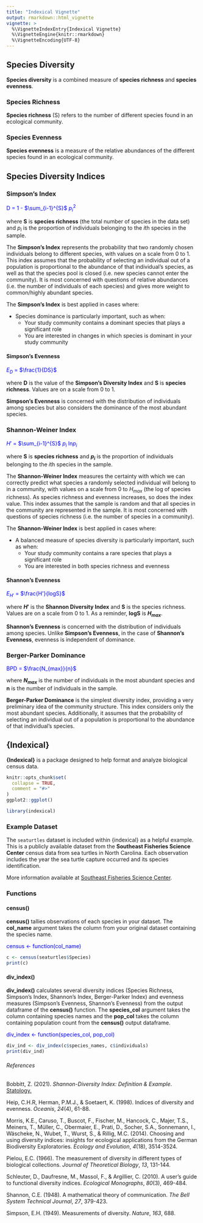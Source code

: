 ```yaml
---
title: "Indexical Vignette"
output: rmarkdown::html_vignette
vignette: >
  %\VignetteIndexEntry{Indexical Vignette}
  %\VignetteEngine{knitr::rmarkdown}
  %\VignetteEncoding{UTF-8}
---
```


## Species Diversity

**Species diversity** is a combined measure of **species richness** and **species evenness**.

### Species Richness

**Species richness** (S) refers to the number of different species found in an ecological community.

### Species Evenness

**Species evenness** is a measure of the relative abundances of the different species found in an ecological community.

## Species Diversity Indices

### Simpson’s Index

<span style="color: blue;">D = 1 - $\sum_{i-1}^{S}$ $p_{i}^{2}$</span>

where **S** is **species richness** (the total number of species in the data set) and $p_{i}$ is the proportion of individuals belonging to the *i*th species in the sample.

The **Simpson's Index** represents the probability that two randomly chosen individuals belong to different species, with values on a scale from 0 to 1. This index assumes that the probability of selecting an individual out of a population is proportional to the abundance of that individual’s species, as well as that the species pool is closed (i.e. new species cannot enter the community). It is most concerned with questions of relative abundances (i.e. the number of individuals of each species) and gives more weight to common/highly abundant species. 

The **Simpson's Index** is best applied in cases where:

* Species dominance is particularly important, such as when:
  + Your study community contains a dominant species that plays a significant role
  + You are interested in changes in which species is dominant in your study community

#### Simpson's Evenness

<span style="color: blue;">$E_{D}$ = $\frac{1}{DS}$</span>

where **D** is the value of the **Simpson’s Diversity Index** and **S** is **species richness**. Values are on a scale from 0 to 1.

**Simpson's Evenness** is concerned with the distribution of individuals among species but also considers the dominance of the most abundant species. 

### Shannon-Weiner Index

<span style="color: blue;">$H'$ = $\sum_{i-1}^{S}$ $p_{i}$ ln$p_{i}$</span>

where **S** is **species richness** and **$p_{i}$** is the proportion of individuals belonging to the *i*th species in the sample.

The **Shannon-Weiner Index** measures the certainty with which we can correctly predict what species a randomly selected individual will belong to in a community, with values on a scale from 0 to $H_{max}$ (the log of species richness). As species richness and evenness increases, so does the index value. This index assumes that the sample is random and that all species in the community are represented in the sample. It is most concerned with questions of species richness (i.e. the number of species in a community).

The **Shannon-Weiner Index** is best applied in cases where:

* A balanced measure of species diversity is particularly important, such as when:
  + Your study community contains a rare species that plays a significant role 
  + You are interested in both species richness and evenness

#### Shannon's Evenness

<span style="color: blue;">$E_{H'}$ = $\frac{H'}{logS}$</span>

where **$H'$** is the **Shannon Diversity Index** and **S** is the species richness. Values are on a scale from 0 to 1. As a reminder, **logS** is **$H_{max}$**.  

**Shannon's Evenness** is concerned with the distribution of individuals among species. Unlike **Simpson's Evenness**, in the case of **Shannon's Evenness**, evenness is independent of dominance.

### Berger-Parker Dominance

<span style="color: blue;">BPD = $\frac{N_{max}}{n}$</span>

where **$N_{max}$** is the number of individuals in the most abundant species and **n** is the number of individuals in the sample. 

**Berger-Parker Dominance** is the simplest diversity index, providing a very preliminary idea of the community structure. This index considers only the most abundant species. Additionally, it assumes that the probability of selecting an individual out of a population is proportional to the abundance of that individual’s species.

## {Indexical}

**{Indexical}** is a package designed to help format and analyze biological census data.

```r
knitr::opts_chunk$set(
  collapse = TRUE,
  comment = "#>"
)
ggplot2::ggplot()
```

```r
library(indexical)
```

### Example Dataset

The `seaturtles` dataset is included within {indexical} as a helpful example. This is a publicly available dataset from the **Southeast Fisheries Science Center** census data from sea turtles in North Carolina. Each observation includes the year the sea turtle capture occurred and its species identification. 

More information available at [Southeast Fisheries Science Center](https://www.fisheries.noaa.gov/inport/item/35875#attr_4).

### Functions

#### census()

**census()** tallies observations of each species in your dataset. The **col_name** argument takes the column from your original dataset containing the species name.

<span style="color: blue;">census <- function(col_name)</span>

```r
c <- census(seaturtles$Species)
print(c)
```

#### div_index() 

**div_index()** calculates several diversity indices (Species Richness, Simpson's Index, Shannon's Index, Berger-Parker Index) and evenness measures (Simpson's Evenness, Shannon's Evenness) from the output dataframe of the **census()** function. The **species_col** argument takes the column containing species names and the **pop_col** takes the column containing population count from the **census()** output dataframe.

<span style="color: blue;">div_index <- function(species_col, pop_col)</span>

```r
div_ind <- div_index(c$species_names, c$individuals)
print(div_ind)
```

###### References

Bobbitt, Z. (2021). *Shannon-Diversity Index: Definition & Example*. [Statology.](https://www.statology.org/shannon-diversity-index/)

Heip, C.H.R, Herman, P.M.J., & Soetaert, K. (1998). Indices of diversity and evenness. *Oceanis*, *24*(4), 61-88.

Morris, K.E., Caruso, T., Buscot, F., Fischer, M., Hancock, C., Majer, T.S., Meiners, T., Müller, C., Obermaier, E., Prati, D., Socher, S.A., Sonnemann, I., Wäscheke, N., Wubet, T., Wurst, S., & Rillig, M.C. (2014). Choosing and using diversity indices: insights for ecological applications from the German Biodiversity Exploratories. *Ecology and Evolution*, *4*(18), 3514-3524.

Pielou, E.C. (1966). The measurement of diversity in different types of biological collections. *Journal of Theoretical Biology*, *13*, 131-144.

Schleuter, D., Daufresne, M., Massol, F., & Argillier, C. (2010). A user's guide to functional diversity indices. *Ecological Monographs*, *80*(3), 469-484.

Shannon, C.E. (1948). A mathematical theory of communication. *The Bell System Technical Journal*, *27*, 379-423.

Simpson, E.H. (1949). Measurements of diversity. *Nature*, *163*, 688.
